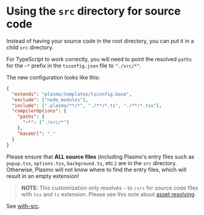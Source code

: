 # Using the `src` directory for source code

Instead of having your source code in the root directory, you can put it in a child `src` directory.

For TypeScript to work correctly, you will need to point the resolved `paths` for the `~*` prefix in the `tsconfig.json` file to `"./src/*"`.

The new configuration looks like this:

```json
{
  "extends": "plasmo/templates/tsconfig.base",
  "exclude": ["node_modules"],
  "include": [".plasmo/**/*", "./**/*.ts", "./**/*.tsx"],
  "compilerOptions": {
    "paths": {
      "~*": ["./src/*"]
    },
    "baseUrl": "."
  }
}
```

Please ensure that **ALL source files** (including Plasmo's entry files such as `popup.tsx`, `options.tsx`, `background.ts`, etc.) are in the `src` directory. Otherwise, Plasmo will not know where to find the entry files, which will result in an empty extension!

> **NOTE:** This customization only resolves `~` to `/src` for source code files with `tsx` and `ts` extension. Please see this note about [asset resolving](/browser-extension/faq#tilde-import-resolution).

See [with-src](https://github.com/PlasmoHQ/examples/tree/main/with-src).
